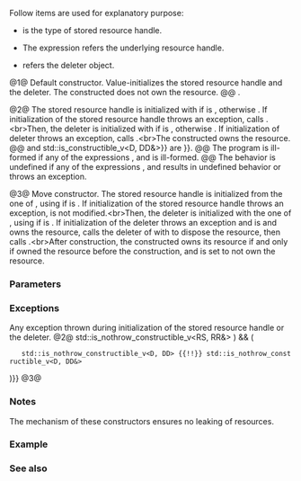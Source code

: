 {{cpp/experimental/unique_resource/title|unique_resource}}
{{cpp/experimental/unique_resource/navbar}}

{{dcl begin}}
{{dcl|num=1|since=libfund_ts_3|
unique_resource();
}}
{{dcl|num=2|since=libfund_ts_3|
template&lt; class RR, class DD &gt;
unique_resource( RR&amp;&amp; r, DD&amp;&amp; d ) noexcept(/*see below*/)
}}
{{dcl|num=3|since=libfund_ts_3|
unique_resource( unique_resource&amp;&amp; other );
}}
{{dcl end}}

Follow items are used for explanatory purpose:
* {{tt|RS}} is the type of stored resource handle.
* The expression {{c|res_}} refers the underlying resource handle.
* {{tt|del_}} refers the deleter object.

@1@ Default constructor. Value-initializes the stored resource handle and the deleter. The constructed {{tt|unique_resource}} does not own the resource.
@@ {{cpp/enable_if|both {{c|std::is_default_constructible_v&lt;R&gt;}} and {{c|std::is_default_constructible_v&lt;D&gt;}} are {{c|true}}}}.

@2@ The stored resource handle is initialized with {{c|std::forward&lt;RR&gt;(r)}} if {{c|std::is_nothrow_constructible_v&lt;RS, RR&gt;}} is {{c|true}}, otherwise {{c|r}}. If initialization of the stored resource handle throws an exception, calls {{c|d(r)}}.&lt;br&gt;Then, the deleter is initialized with {{c|std::forward&lt;DD&gt;(d)}} if {{c|std::is_nothrow_constructible_v&lt;D, DD&gt;}} is {{c|true}}, otherwise {{c|d}}. If initialization of deleter throws an exception, calls {{c|d(res_)}}.&lt;br&gt;The constructed {{tt|unique_resource}} owns the resource.
@@ {{cpp/enable_if|all of {{c|std::is_constructible_v&lt;RS, RR&gt;}}, {{c|std::is_constructible_v&lt;D, DD&gt;}}, {{c|std::is_nothrow_constructible_v&lt;RS, RR&gt; {{!!}} std::is_constructible_v&lt;RS, RR&amp;&gt;}} and {{c|std::is_nothrow_constructible_v&lt;D, DD&gt; {{!!}} std::is_constructible_v&lt;D, DD&amp;&gt;}} are {{c|true}}}}.
@@ The program is ill-formed if any of the expressions {{c|d(r)}}, {{c|d(res_)}} and {{c|del_(res_)}} is ill-formed.
@@ The behavior is undefined if any of the expressions {{c|d(r)}}, {{c|d(res_)}} and {{c|del_(res_)}} results in undefined behavior or throws an exception.

@3@ Move constructor. The stored resource handle is initialized from the one of {{c|other}}, using {{tt|std::move}} if {{c|std::is_nothrow_move_constructible_v&lt;RS&gt;}} is {{c|true}}. If initialization of the stored resource handle throws an exception, {{c|other}} is not modified.&lt;br&gt;Then, the deleter is initialized with the one of {{c|other}}, using {{tt|std::move}} if {{c|std::is_nothrow_move_constructible_v&lt;D&gt;}} is {{c|true}}. If initialization of the deleter throws an exception and {{c|std::is_nothrow_move_constructible_v&lt;RS&gt;}} is {{c|true}} and {{c|other}} owns the resource, calls the deleter of {{c|other}} with {{c|res_}} to dispose the resource, then calls {{c|other.release()}}.&lt;br&gt;After construction, the constructed {{tt|unique_resource}} owns its resource if and only if {{c|other}} owned the resource before the construction, and {{c|other}} is set to not own the resource.

===Parameters===
{{par begin}}
{{par|r|a resource handle}}
{{par|d|a deleter to use to dispose the resource}}
{{par|other|another {{tt|unique_resource}} to acquire the ownership from}}
{{par end}}

===Exceptions===
Any exception thrown during initialization of the stored resource handle or the deleter.
@2@ {{noexcept|(
    std::is_nothrow_constructible_v&lt;RS, RR&gt; {{!!}} std::is_nothrow_constructible_v&lt;RS, RR&amp;&gt;
) &amp;&amp;
(
    std::is_nothrow_constructible_v&lt;D, DD&gt; {{!!}} std::is_nothrow_constructible_v&lt;D, DD&amp;&gt;
)}}
@3@ {{noexcept|
    std::is_nothrow_move_constructible_v&lt;R1&gt; &amp;&amp; std::is_nothrow_move_constructible_v&lt;D&gt;
}}

===Notes===
The mechanism of these constructors ensures no leaking of resources.

===Example===
{{example}}

===See also===
{{dsc begin}}
{{dsc inc|cpp/memory/unique_ptr/dsc constructor}}
{{dsc end}}

{{langlinks|ja|zh}}